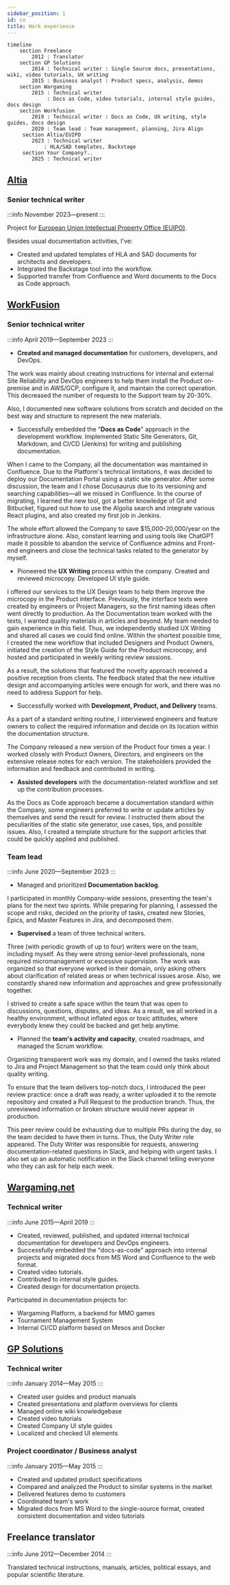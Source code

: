 ```yaml
---
sidebar_position: 1
id: cv
title: Work experience
---
```


```mermaid
timeline
    section Freelance    
        2012 : Translator
    section GP Solutions
        2014 : Technical writer : Single Source docs, presentations, wiki, video tutorials, UX writing 
        2015 : Business analyst : Product specs, analysis, demos
    section Wargaming    
        2015 : Technical writer
             : Docs as Code, video tutorials, internal style guides, docs design
    section Workfusion
        2019 : Technical writer : Docs as Code, UX writing, style guides, docs design
        2020 : Team lead : Team management, planning, Jira Align      
     section Altia/EUIPO   
        2023 : Technical writer
            : HLA/SAD templates, Backstage
     section Your Company?..
        2025 : Technical writer
```

## [Altia](https://www.altia.es/)

### Senior technical writer

:::info November 2023—present
:::

Project for [European Union Intellectual Property Office (EUIPO)](https://www.euipo.europa.eu/en).

Besides usual documentation activities, I've:

- Created and updated templates of HLA and SAD documents for architects and developers.
- Integrated the Backstage tool into the workflow.
- Supported transfer from Confluence and Word documents to the Docs as Code approach.

## [WorkFusion](https://www.workfusion.com/)

### Senior technical writer

:::info April 2019—September 2023
:::

- **Created and managed documentation** for customers, developers, and DevOps.

 The work was mainly about creating instructions for internal and external Site Reliability and DevOps engineers to help them install the Product on-premise and in AWS/GCP, configure it, and maintain the correct operation. This decreased the number of requests to the Support team by 20-30%.

 Also, I documented new software solutions from scratch and decided on the best way and structure to represent the new materials.

- Successfully embedded the "**Docs as Code**" approach in the development workflow. Implemented Static Site Generators, Git, Markdown, and CI/CD (Jenkins) for writing and publishing documentation.

 When I came to the Company, all the documentation was maintained in Confluence. Due to the Platform's technical limitations, it was decided to deploy our Documentation Portal using a static site generator. After some discussion, the team and I chose Docusaurus due to its versioning and searching capabilities—all we missed in Confluence. In the course of migrating, I learned the new tool, got a better knowledge of Git and Bitbucket, figured out how to use the Algolia search and integrate various React plugins, and also created my first job in Jenkins.

 The whole effort allowed the Company to save $15,000-20,000/year on the infrastructure alone. Also, constant learning and using tools like ChatGPT made it possible to abandon the service of Confluence admins and Front-end engineers and close the technical tasks related to the generator by myself.

- Pioneered the **UX Writing** process within the company. Created and reviewed microcopy. Developed UI style guide.

 I offered our services to the UX Design team to help them improve the microcopy in the Product interface. Previously, the interface texts were created by engineers or Project Managers, so the first naming ideas often went directly to production. As the Documentation team worked with the texts, I wanted quality materials in articles and beyond. My team needed to gain experience in this field. Thus, we independently studied UX Writing and shared all cases we could find online. Within the shortest possible time, I created the new workflow that included Designers and Product Owners, initiated the creation of the Style Guide for the Product microcopy, and hosted and participated in weekly writing review sessions.

 As a result, the solutions that featured the novelty approach received a positive reception from clients. The feedback stated that the new intuitive design and accompanying articles were enough for work, and there was no need to address Support for help.

- Successfully worked with **Development, Product, and Delivery** teams.

 As a part of a standard writing routine, I interviewed engineers and feature owners to collect the required information and decide on its location within the documentation structure.

 The Company released a new version of the Product four times a year. I worked closely with Product Owners, Directors, and engineers on the extensive release notes for each version. The stakeholders provided the information and feedback and contributed in writing.

- **Assisted developers** with the documentation-related workflow and set up the contribution processes.

 As the Docs as Code approach became a documentation standard within the Company, some engineers preferred to write or update articles by themselves and send the result for review. I instructed them about the peculiarities of the static site generator, use cases, tips, and possible issues. Also, I created a template structure for the support articles that could be quickly applied and published.

### Team lead

:::info June 2020—September 2023
:::

- Managed and prioritized **Documentation backlog**.

 I participated in monthly Company-wide sessions, presenting the team's plans for the next two sprints. While preparing for planning, I assessed the scope and risks, decided on the priority of tasks, created new Stories, Epics, and Master Features in Jira, and decomposed them.

- **Supervised** a team of three technical writers.

 Three (with periodic growth of up to four) writers were on the team, including myself. As they were strong senior-level professionals, none required micromanagement or excessive supervision. The work was organized so that everyone worked in their domain, only asking others about clarification of related areas or when technical issues arose. Also, we constantly shared new information and approaches and grew professionally together.

 I strived to create a safe space within the team that was open to discussions, questions, disputes, and ideas. As a result, we all worked in a healthy environment, without inflated egos or toxic attitudes, where everybody knew they could be backed and get help anytime.

- Planned the **team's activity and capacity**, created roadmaps, and managed the Scrum workflow.

 Organizing transparent work was my domain, and I owned the tasks related to Jira and Project Management so that the team could only think about quality writing.

 To ensure that the team delivers top-notch docs, I introduced the peer review practice: once a draft was ready, a writer uploaded it to the remote repository and created a Pull Request to the production branch. Thus, the unreviewed information or broken structure would never appear in production.

 This peer review could be exhausting due to multiple PRs during the day, so the team decided to have them in turns. Thus, the Duty Writer role appeared. The Duty Writer was responsible for requests, answering documentation-related questions in Slack, and helping with urgent tasks. I also set up an automatic notification in the Slack channel telling everyone who they can ask for help each week.

## [Wargaming.net](https://eu.wargaming.net/en)

### Technical writer

:::info June 2015—April 2019
:::

- Сreated, reviewed, published, and updated internal technical documentation for developers and DevOps engineers.
- Successfully embedded the "docs-as-code" approach into internal projects and migrated docs from MS Word and Confluence to the web format.
- Created video tutorials.
- Contributed to internal style guides.
- Created design for documentation projects.

Participated in documentation projects for:

- Wargaming Platform, a backend for MMO games
- Tournament Management System
- Internal CI/CD platform based on Mesos and Docker

## [GP Solutions](https://gpsolutions.com/)

### Technical writer

:::info January 2014—May 2015
:::

- Created user guides and product manuals
- Created presentations and platform overviews for clients
- Managed online wiki knowledgebase
- Created video tutorials
- Created Company UI style guides
- Localized and checked UI elements

### Project coordinator / Business analyst

:::info January 2015—May 2015
:::

- Created and updated product specifications
- Compared and analyzed the Product to similar systems in the market
- Delivered features demo to customers
- Coordinated team's work
- Migrated docs from MS Word to the single-source format, created consistent documentation and video tutorials

## Freelance translator

:::info June 2012—December 2014
:::

Translated technical instructions, manuals, articles, political essays, and popular scientific literature.
